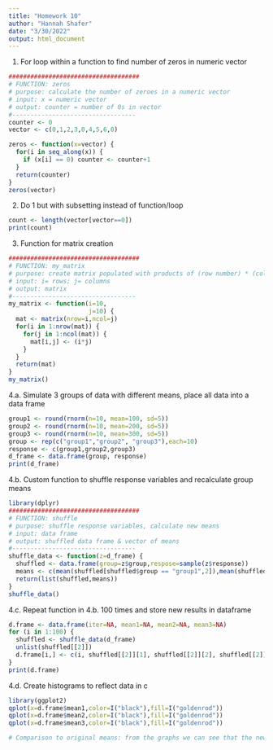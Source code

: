 ```yaml
---
title: "Homework 10"
author: "Hannah Shafer"
date: "3/30/2022"
output: html_document
---
```


1. For loop within a function to find number of zeros in numeric vector
```r
####################################
# FUNCTION: zeros
# purpose: calculate the number of zeroes in a numeric vector
# input: x = numeric vector
# output: counter = number of 0s in vector
#----------------------------------
counter <- 0
vector <- c(0,1,2,3,0,4,5,6,0)

zeros <- function(x=vector) {
  for(i in seq_along(x)) {
    if (x[i] == 0) counter <- counter+1
  }
  return(counter)
}
zeros(vector)
```

2. Do 1 but with subsetting instead of function/loop
```r
count <- length(vector[vector==0])
print(count)
```

3. Function for matrix creation
```r
####################################
# FUNCTION: my_matrix
# purpose: create matrix populated with products of (row number) * (column number)
# input: i= rows; j= columns
# output: matrix
#----------------------------------
my_matrix <- function(i=10,
                      j=10) {
  mat <- matrix(nrow=i,ncol=j)
  for(i in 1:nrow(mat)) {
    for(j in 1:ncol(mat)) {
      mat[i,j] <- (i*j)
    }
  }
  return(mat)
}
my_matrix()
```

4.a. Simulate 3 groups of data with different means, place all data into a data frame
```r
group1 <- round(rnorm(n=10, mean=100, sd=5))
group2 <- round(rnorm(n=10, mean=200, sd=5))
group3 <- round(rnorm(n=10, mean=300, sd=5))
group <- rep(c("group1","group2", "group3"),each=10)
response <- c(group1,group2,group3)
d_frame <- data.frame(group, response)
print(d_frame)
```

4.b. Custom function to shuffle response variables and recalculate group means
```r
library(dplyr)
####################################
# FUNCTION: shuffle
# purpose: shuffle response variables, calculate new means
# input: data frame
# output: shuffled data frame & vector of means
#----------------------------------
shuffle_data <- function(z=d_frame) {
  shuffled <- data.frame(group=z$group,respose=sample(z$response))
  means <- c(mean(shuffled[shuffled$group == "group1",2]),mean(shuffled[shuffled$group == "group2",2]),mean(shuffled[shuffled$group == "group3",2]))
  return(list(shuffled,means))
}
shuffle_data()
```

4.c. Repeat function in 4.b. 100 times and store new results in dataframe
```r
d.frame <- data.frame(iter=NA, mean1=NA, mean2=NA, mean3=NA)
for (i in 1:100) {
  shuffled <- shuffle_data(d_frame)
  unlist(shuffled[[2]])
  d.frame[i,] <- c(i, shuffled[[2]][1], shuffled[[2]][2], shuffled[[2]][3])
}
print(d.frame)
```

4.d. Create histograms to reflect data in c
```r
library(ggplot2)
qplot(x=d.frame$mean1,color=I("black"),fill=I("goldenrod"))
qplot(x=d.frame$mean2,color=I("black"),fill=I("goldenrod"))
qplot(x=d.frame$mean3,color=I("black"),fill=I("goldenrod"))

# Comparison to original means: from the graphs we can see that the new means are all centered around 200. This is same as the mean of group2, but far off from the mean of group1 (100) and the mean of group3 (300). This makes sense that it would center on the average of all the groups combined (mean of group1 + group2 + group3 = 200) - albeit with a larger average standard deviation - since all the responses were randomly shuffled.
```

